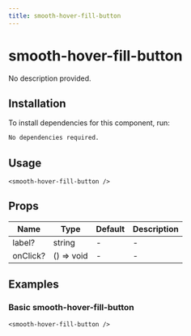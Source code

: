 ```yaml
---
title: smooth-hover-fill-button
---
```


# smooth-hover-fill-button

No description provided.

## Installation
To install dependencies for this component, run:
```bash
No dependencies required.
```

## Usage
```tsx
<smooth-hover-fill-button />
```

## Props
| Name      | Type     | Default | Description                 |
|-----------|----------|---------|-----------------------------|
| label? | string | - | - |
| onClick? | () => void | - | - |

## Examples

### Basic smooth-hover-fill-button
```tsx
<smooth-hover-fill-button />
```

